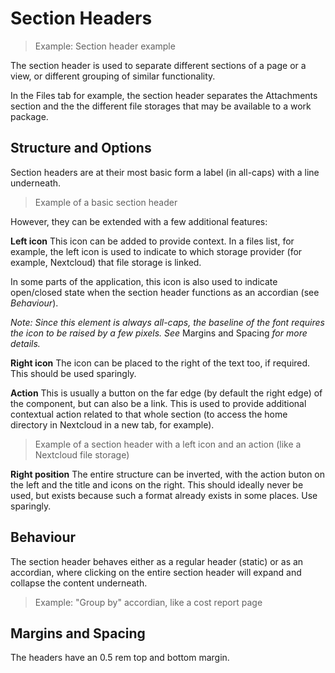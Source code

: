 
# Section Headers

> Example: Section header example

The section header is used to separate different sections of a page or a view, or different grouping of similar functionality. 

In the Files tab for example, the section header separates the Attachments section and the the different file storages that may be available to a work package.

## Structure and Options

Section headers are at their most basic form a label (in all-caps) with a line underneath. 

> Example of a basic section header

However, they can be extended with a few additional features:

**Left icon**
This icon can be added to provide context. In a files list, for example, the left icon is used to indicate to which storage provider (for example, Nextcloud) that file storage is linked.

In some parts of the application, this icon is also used to indicate open/closed state when the section header functions as an accordian (see *Behaviour*). 

*Note: Since this element is always all-caps, the baseline of the font requires the icon to be raised by a few pixels. See* Margins and Spacing *for more details.*

**Right icon**
The icon can be placed to the right of the text too, if required. This should be used sparingly.

**Action**
This is usually a button on the far edge (by default the right edge) of the component, but can also be a link. This is used to provide additional contextual action related to that whole section (to access the home directory in Nextcloud in a new tab, for example).

> Example of a section header with a left icon and an action (like a Nextcloud file storage)

**Right position**
The entire structure can be inverted, with the action buton on the left and the title and icons on the right. This should ideally never be used, but exists because such a format already exists in some places. Use sparingly.

## Behaviour

The section header behaves either as a regular header (static) or as an accordian, where clicking on the entire section header will expand and collapse the content underneath.

> Example: "Group by" accordian, like a cost report page

## Margins and Spacing

The headers have an 0.5 rem top and bottom margin. 


